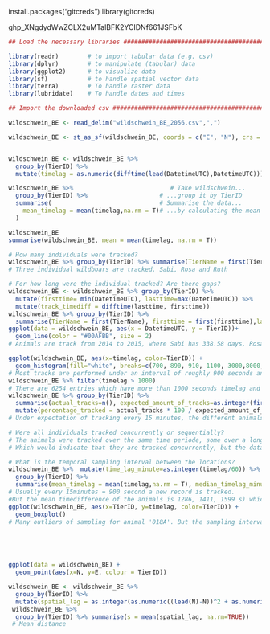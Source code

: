 install.packages("gitcreds")
library(gitcreds)

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

```r

## Load the necessary libraries ################################################

library(readr)        # to import tabular data (e.g. csv)
library(dplyr)        # to manipulate (tabular) data
library(ggplot2)      # to visualize data
library(sf)           # to handle spatial vector data
library(terra)        # To handle raster data
library(lubridate)    # To handle dates and times

## Import the downloaded csv ##################################################

wildschwein_BE <- read_delim("wildschwein_BE_2056.csv",",") 

wildschwein_BE <- st_as_sf(wildschwein_BE, coords = c("E", "N"), crs = 2056, remove = FALSE)


wildschwein_BE <- wildschwein_BE %>% 
  group_by(TierID) %>% 
  mutate(timelag = as.numeric(difftime(lead(DatetimeUTC),DatetimeUTC)))

wildschwein_BE %>%                           # Take wildschwein...
  group_by(TierID) %>%                    # ...group it by TierID
  summarise(                              # Summarise the data...
    mean_timelag = mean(timelag,na.rm = T)# ...by calculating the mean timelag
  )

wildschwein_BE
summarise(wildschwein_BE, mean = mean(timelag, na.rm = T))
```
```r
# How many individuals were tracked?
wildschwein_BE %>% group_by(TierID) %>% summarise(TierName = first(TierName))
# Three individual wildboars are tracked. Sabi, Rosa and Ruth

# For how long were the individual tracked? Are there gaps?
wildschwein_BE <- wildschwein_BE %>% group_by(TierID) %>% 
  mutate(firsttime= min(DatetimeUTC), lasttime=max(DatetimeUTC)) %>% 
  mutate(track_timediff = difftime(lasttime, firsttime))
wildschwein_BE %>% group_by(TierID) %>% 
  summarise(TierName = first(TierName), firsttime = first(firsttime),lasttime = first(lasttime), track_timediff = first(track_timediff))
ggplot(data = wildschwein_BE, aes(x = DatetimeUTC, y = TierID))+
  geom_line(color = "#00AFBB", size = 2)
# Animals are track from 2014 to 2015, where Sabi has 338.58 days, Rosa 234.67 days and Ruth 261.66 days.

ggplot(wildschwein_BE, aes(x=timelag, color=TierID)) +
  geom_histogram(fill="white", breaks=c(700, 890, 910, 1100, 3000,8000, 12000, 15000))
# Most tracks are performed under an interval of roughly 900 seconds and many are around this time, however a big amount of data has as well a tracking interval of around 3000 to 8000 seconds. The three individuals have similar time interval distribution
wildschwein_BE %>% filter(timelag > 1000) 
# There are 6254 entries which have more than 1000 seconds timelag and therefore a bigger time difference than the usual 900s
wildschwein_BE %>% group_by(TierID) %>% 
  summarise(actual_tracks=n(), expected_amount_of_tracks=as.integer(first(track_timediff)*24*60*60/900)) %>%
  mutate(percentage_tracked = actual_tracks * 100 / expected_amount_of_tracks)
# Under expectation of tracking every 15 minutes, the different animals have between 56% and 70% percent coverage of their tracks.

# Were all individuals tracked concurrently or sequentially?
# The animals were tracked over the same time periode, some over a longer and some over a shorter time.
# Which would indicate that they are tracked concurrently, but the data points are ordered sequentially-

# What is the temporal sampling interval between the locations?
wildschwein_BE %>%  mutate(time_lag_minute=as.integer(timelag/60)) %>% 
  group_by(TierID) %>% 
  summarise(mean_timelag = mean(timelag,na.rm = T), median_timelag_minute=median(time_lag_minute,na.rm = T))
# Usually every 15minutes = 900 second a new record is tracked. 
#But the mean timedifference of the animals is 1286, 1411, 1599 s) which is higher, therefore implicating that there are time gaps
ggplot(wildschwein_BE, aes(x=TierID, y=timelag, color=TierID)) +
  geom_boxplot()
# Many outliers of sampling for animal '018A'. But the sampling interval was probably set to 15minutes.


                    
```

```r
```

```r
ggplot(data = wildschwein_BE) +
  geom_point(aes(x=N, y=E, colour = TierID))

wildschwein_BE <- wildschwein_BE %>% 
  group_by(TierID) %>% 
  mutate(spatial_lag = as.integer(as.numeric((lead(N)-N))^2 + as.numeric(lead(E)-E)^2)^0.5)
 wildschwein_BE %>% 
  group_by(TierID) %>% summarise(s = mean(spatial_lag, na.rm=TRUE))
 # Mean distance 
```